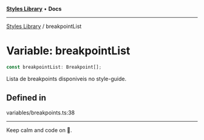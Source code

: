 
<Meta title="Libs/Styles/variables/breakpointList" />



[**Styles Library**](/?path=/docs/libs-styles-overview--page) • **Docs**

***

[Styles Library](/?path=/docs/libs-styles-overview--page) / breakpointList

# Variable: breakpointList

```ts
const breakpointList: Breakpoint[];
```

Lista de breakpoints disponiveis no style-guide.

## Defined in

variables/breakpoints.ts:38


***

Keep calm and code on 🤘.
